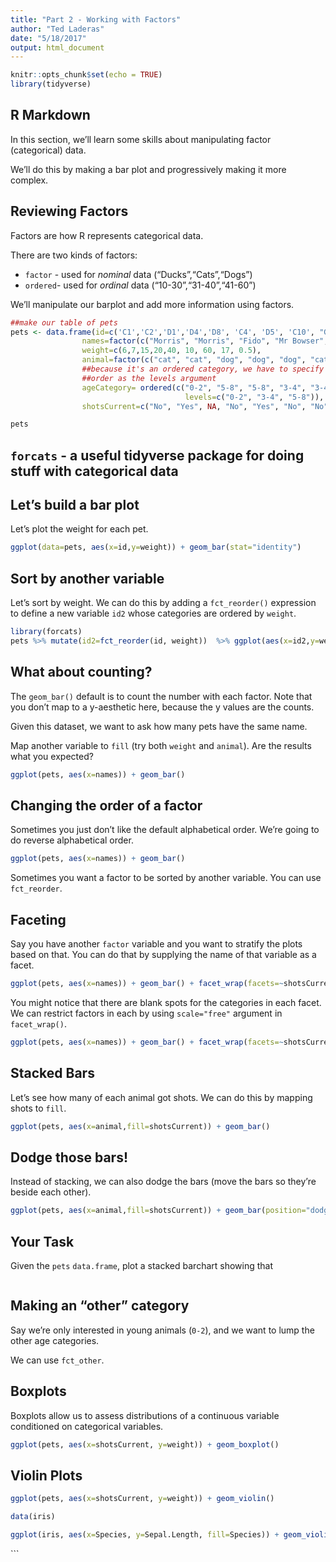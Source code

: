 ```yaml
---
title: "Part 2 - Working with Factors"
author: "Ted Laderas"
date: "5/18/2017"
output: html_document
---
```


```r
knitr::opts_chunk$set(echo = TRUE)
library(tidyverse)
```

## R Markdown

In this section, we'll learn some skills about manipulating factor (categorical) data.

We'll do this by making a bar plot and progressively making it more complex.

## Reviewing Factors 

Factors are how R represents categorical data.

There are two kinds of factors: 

+ `factor` - used for *nominal* data ("Ducks","Cats","Dogs")
+ `ordered`- used for *ordinal* data ("10-30","31-40","41-60")

We'll manipulate our barplot and add more information using factors.

```r
##make our table of pets
pets <- data.frame(id=c('C1','C2','D1','D4','D8', 'C4', 'D5', 'C10', "G4"),
                names=factor(c("Morris", "Morris", "Fido", "Mr Bowser", "Fido", "Lady Sheba", "Hubert", "Apples", "Nibbles")),
                weight=c(6,7,15,20,40, 10, 60, 17, 0.5),
                animal=factor(c("cat", "cat", "dog", "dog", "dog", "cat", "dog", "cat", "gerbil")),
                ##because it's an ordered category, we have to specify 
                ##order as the levels argument
                ageCategory= ordered(c("0-2", "5-8", "5-8", "3-4", "3-4", "5-8", "0-2", "5-8", "0-2"), 
                                       levels=c("0-2", "3-4", "5-8")),
                shotsCurrent=c("No", "Yes", NA, "No", "Yes", "No", "No", "Yes", NA))

pets
```

## `forcats` - a useful tidyverse package for doing stuff with categorical data

## Let's build a bar plot

Let's plot the weight for each pet.

```r
ggplot(data=pets, aes(x=id,y=weight)) + geom_bar(stat="identity")
```

## Sort by another variable

Let's sort by weight. We can do this by adding a `fct_reorder()` expression to define a new variable `id2` whose categories are ordered by `weight`.

```r
library(forcats)
pets %>% mutate(id2=fct_reorder(id, weight))  %>% ggplot(aes(x=id2,y=weight)) + geom_bar(stat="identity")
```

## What about counting?

The `geom_bar()` default is to count the number with each factor. Note that you don't map to a y-aesthetic here, because the y values are the counts.

Given this dataset, we want to ask how many pets have the same name.

Map another variable to `fill` (try both `weight` and `animal`). Are the results what you expected?

```r
ggplot(pets, aes(x=names)) + geom_bar()
```

## Changing the order of a factor

Sometimes you just don't like the default alphabetical order. We're going to do reverse alphabetical order.

```r
ggplot(pets, aes(x=names)) + geom_bar()

```

Sometimes you want a factor to be sorted by another variable. You can use `fct_reorder`.

## Faceting

Say you have another `factor` variable and you want to stratify the plots based on that. 
You can do that by supplying the name of that variable as a facet.

```r
ggplot(pets, aes(x=names)) + geom_bar() + facet_wrap(facets=~shotsCurrent)
```

You might notice that there are blank spots for the categories in each facet. We can restrict factors in each by using `scale="free"` argument in `facet_wrap()`.

```r
ggplot(pets, aes(x=names)) + geom_bar() + facet_wrap(facets=~shotsCurrent, scale="free")
```

## Stacked Bars

Let's see how many of each animal got shots. We can do this by mapping shots to `fill`.

```r
ggplot(pets, aes(x=animal,fill=shotsCurrent)) + geom_bar()

```

## Dodge those bars!

Instead of stacking, we can also dodge the bars (move the bars so they're beside each other).

```r
ggplot(pets, aes(x=animal,fill=shotsCurrent)) + geom_bar(position="dodge")

```

## Your Task

Given the `pets` `data.frame`, plot a stacked barchart showing that 

```{}

```

## Making an "other" category

Say we're only interested in young animals (`0-2`), and we want to lump the other age categories. 

We can use `fct_other`.

## Boxplots

Boxplots allow us to assess distributions of a continuous variable conditioned on categorical variables.

```r
ggplot(pets, aes(x=shotsCurrent, y=weight)) + geom_boxplot()

```

## Violin Plots

```r
ggplot(pets, aes(x=shotsCurrent, y=weight)) + geom_violin()

```

```r
data(iris)

ggplot(iris, aes(x=Species, y=Sepal.Length, fill=Species)) + geom_violin()
```
```
